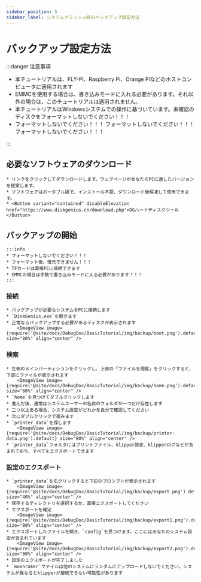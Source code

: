 ```yaml
---
sidebar_position: 5
sidebar_label: システムクラッシュ時のバックアップ設定方法
---
```


# バックアップ設定方法

:::danger 注意事項

* 本チュートリアルは、FLY-Pi、Raspberry Pi、Orange Piなどのホストコンピュータに適用されます
* EMMCを使用する場合は、書き込みモードに入れる必要があります。それ以外の場合は、このチュートリアルは適用されません。
* 本チュートリアルはWindowsシステムでの操作に基づいています。未確認のディスクをフォーマットしないでください！！！
* フォーマットしないでください！！！    フォーマットしないでください！！！  フォーマットしないでください！！！

:::

## 必要なソフトウェアのダウンロード

    * リンクをクリックしてダウンロードします。ウェブページがあなたのPCに適したバージョンを提案します。
    * ソフトウェアはポータブル版で、インストール不要、ダウンロード後解凍して使用できます。
    * <Button variant="contained" disableElevation href="https://www.diskgenius.cn/download.php">DGハードディスクツール</Button>

## バックアップの開始

    :::info
    * フォーマットしないでください！！！
    * フォーマット後、復元できません！！！
    * TFカードは直接PCに接続できます
    * EMMCの場合は手動で書き込みモードに入る必要があります！！！
    :::

### 接続
    * バックアップが必要なシステムをPCに接続します
    * `DiskGenius.exe`を開きます
    * 正常ならバックアップする必要があるディスクが表示されます
        <ImageView image={require('@site/docs/DebugDoc/BasicTutorial/img/backup/boot.png').default} size="80%" align="center" />
    
### 検索
    * 左側のメインパーティションをクリックし、上部の「ファイルを閲覧」をクリックすると、下部にファイルが表示されます
        <ImageView image={require('@site/docs/DebugDoc/BasicTutorial/img/backup/home.png').default} size="80%" align="center" />
    * `home`を見つけてダブルクリックします
    * 進んだ後、通常はシステムユーザーの名前のフォルダが一つだけ存在します
    * 二つ以上ある場合、システム設定がどれかを自分で確認してください
    * 次にダブルクリックで進みます
    * `printer_data`を探します
        <ImageView image={require('@site/docs/DebugDoc/BasicTutorial/img/backup/printer-data.png').default} size="80%" align="center" />
    * `printer_data`フォルダにはプリントファイル、klipper設定、klipperログなどが含まれており、すべてをエクスポートできます

### 設定のエクスポート
    * `printer_data`を右クリックすると下記のプロンプトが表示されます
        <ImageView image={require('@site/docs/DebugDoc/BasicTutorial/img/backup/export.png').default} size="40%" align="center" />
    * 保存するディレクトリを選択するか、直接エクスポートしてください
    * エクスポートを確定
        <ImageView image={require('@site/docs/DebugDoc/BasicTutorial/img/backup/export1.png').default} size="80%" align="center" />
    * エクスポートしたファイルを開き、`config`を見つけます。ここにはあなたのシステム設定が含まれています
        <ImageView image={require('@site/docs/DebugDoc/BasicTutorial/img/backup/export2.png').default} size="80%" align="center" />
    * 設定のエクスポートが完了しました
    * `moonraker`ファイルは他のシステムにランダムにアップロードしないでください。システムが異なるとklipperが接続できない可能性があります

   